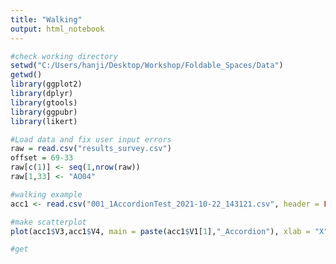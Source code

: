 ```yaml
---
title: "Walking"
output: html_notebook
---
```


```r
#check working directory
setwd("C:/Users/hanji/Desktop/Workshop/Foldable_Spaces/Data")
getwd()
library(ggplot2)
library(dplyr)
library(gtools)
library(ggpubr)
library(likert)
```

```r
#Load data and fix user input errors
raw = read.csv("results_survey.csv")
offset = 69-33
raw[c(1)] <- seq(1,nrow(raw))
raw[1,33] <- "AO04"

```

```r
#walking example
acc1 <- read.csv("001_1AccordionTest_2021-10-22_143121.csv", header = FALSE, sep = ",") 

#make scatterplot
plot(acc1$V3,acc1$V4, main = paste(acc1$V1[1],"_Accordion"), xlab = "X", ylab = "y")

#get 
```
